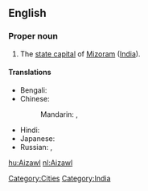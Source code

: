 ==English==
{{wikipedia}}

===Proper noun===
{{en-proper noun}}

# The [[state capital]] of [[Mizoram]] ([[India]]).

====Translations====
{{trans-top|capital of Mizoram, India}}
* Bengali: {{t|bn|আইজল|tr=Āijal|sc=Beng}}
* Chinese:
*: Mandarin: {{t|zh|艾藻爾|sc=Hani}},  {{t|zh|艾藻尔|tr=Àizǎo'ěr|sc=Hani}}
{{trans-mid}}
* Hindi: {{t|hi|आइजोल|tr=ā'ijōl|sc=Deva}}
* Japanese: {{t|ja|アイザウル|tr=Aizauru|sc=Jpan}}
* Russian: {{t|ru|Аиджал|m|tr=Aidžal|sc=Cyrl}},  {{t|ru|Айзаул|m|tr=Ajzaul|sc=Cyrl}}
{{trans-bottom}}

[[Category:Cities]]
[[Category:India]]

[[hu:Aizawl]]
[[nl:Aizawl]]